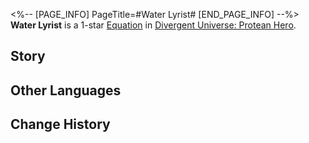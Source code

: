 <%-- [PAGE_INFO]
PageTitle=#Water Lyrist#
[END_PAGE_INFO] --%>
{{Equation Infobox
|period   = Protean Hero
|rarity   = 1
|path1    = Elation*2
|path2    = Destruction*2
|effect   = After any ally target launches a Follow-up ATK, deals {{Color|h|70%}} of "{{Extra Effect|Blazar|61000051}}" DMG to the attacked targets.
|mentions = Phagousa
}}
'''Water Lyrist''' is a 1-star [[Divergent Universe: Protean Hero/Equations|Equation]] in [[Divergent Universe: Protean Hero]].

==Story==
{{Description|Your music pales in comparison to that of my old acquaintance, the gorgeous Dekamos.<br />Instead of strumming the strings, the harpist said:<br />"You are not worthy of hearing her melody."<br />"Only a lover, or a mortal enemy, can make her sing."<br />He closed his eyes, bashful in a manner unlike a typical Mythemian.<br />That was the first time I witnessed a harpist caress his "companion" in the waters.<br />The harp bestowed by Phagousa, made of flowing water, wielded divine power through its currents.<br />Its music, morphed into a vortex, rent the soul of the living.<br />I saw enemies descend into madness. Sea monsters bit through their own necks.<br />That was the greatest water lyrist I'd ever seen.<br />The music, vibrating with the waves, drowned a pursuing force in the ensuing tidal wave.}}
<!--
==Gameplay Notes==
* 
-->
==Other Languages==
{{Other Languages
|en   = Water Lyrist
|zhs  = 水漫琴师
|zht  = 水漫琴師
|ja   = {{Rubi|水溢琴師|すいいつきんし}}
|ko   = 물의 오르간 악사
|es   = Lirista de agua
|fr   = Lyriste de l'eau
|ru   = Мастер водной лиры
|th   = นักเครื่องสายวารี
|vi   = Bậc Thầy Đàn Lyre Nước
|de   = Virtuose der Wasserleier
|id   = Water Lyrist
|pt   = Lirista Aquático
}}

==Change History==
{{Change History|3.1}}